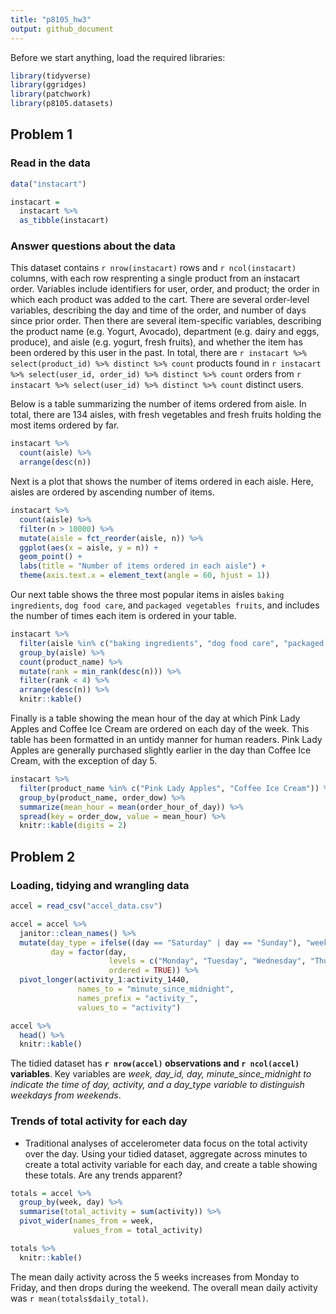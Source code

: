 ```yaml
---
title: "p8105_hw3"
output: github_document
---
```


Before we start anything, load the required libraries:
```r
library(tidyverse)
library(ggridges)
library(patchwork)
library(p8105.datasets)
```

## Problem 1

### Read in the data

```r
data("instacart")

instacart = 
  instacart %>% 
  as_tibble(instacart)
```

### Answer questions about the data

This dataset contains `r nrow(instacart)` rows and `r ncol(instacart)` columns, with each row resprenting a single product from an instacart order. Variables include identifiers for user, order, and product; the order in which each product was added to the cart. There are several order-level variables, describing the day and time of the order, and number of days since prior order. Then there are several item-specific variables, describing the product name (e.g. Yogurt, Avocado), department (e.g. dairy and eggs, produce), and aisle (e.g. yogurt, fresh fruits), and whether the item has been ordered by this user in the past. In total, there are `r instacart %>% select(product_id) %>% distinct %>% count` products found in `r instacart %>% select(user_id, order_id) %>% distinct %>% count` orders from `r instacart %>% select(user_id) %>% distinct %>% count` distinct users.

Below is a table summarizing the number of items ordered from aisle. In total, there are 134 aisles, with fresh vegetables and fresh fruits holding the most items ordered by far.

```r
instacart %>% 
  count(aisle) %>% 
  arrange(desc(n))
```

Next is a plot that shows the number of items ordered in each aisle. Here, aisles are ordered by ascending number of items.

```r
instacart %>% 
  count(aisle) %>% 
  filter(n > 10000) %>% 
  mutate(aisle = fct_reorder(aisle, n)) %>% 
  ggplot(aes(x = aisle, y = n)) + 
  geom_point() + 
  labs(title = "Number of items ordered in each aisle") +
  theme(axis.text.x = element_text(angle = 60, hjust = 1))

```

Our next table shows the three most popular items in aisles `baking ingredients`, `dog food care`, and `packaged vegetables fruits`, and includes the number of times each item is ordered in your table.

```r
instacart %>% 
  filter(aisle %in% c("baking ingredients", "dog food care", "packaged vegetables fruits")) %>%
  group_by(aisle) %>% 
  count(product_name) %>% 
  mutate(rank = min_rank(desc(n))) %>% 
  filter(rank < 4) %>% 
  arrange(desc(n)) %>%
  knitr::kable()
```

Finally is a table showing the mean hour of the day at which Pink Lady Apples and Coffee Ice Cream are ordered on each day of the week. This table has been formatted in an untidy manner for human readers. Pink Lady Apples are generally purchased slightly earlier in the day than Coffee Ice Cream, with the exception of day 5.

```r
instacart %>%
  filter(product_name %in% c("Pink Lady Apples", "Coffee Ice Cream")) %>%
  group_by(product_name, order_dow) %>%
  summarize(mean_hour = mean(order_hour_of_day)) %>%
  spread(key = order_dow, value = mean_hour) %>%
  knitr::kable(digits = 2)
```


## Problem 2

### Loading, tidying and wrangling data

```r
accel = read_csv("accel_data.csv")

accel = accel %>% 
  janitor::clean_names() %>% 
  mutate(day_type = ifelse((day == "Saturday" | day == "Sunday"), "weekend", "weekday"),
         day = factor(day, 
                      levels = c("Monday", "Tuesday", "Wednesday", "Thursday", "Friday", "Saturday", "Sunday"), 
                      ordered = TRUE)) %>% 
  pivot_longer(activity_1:activity_1440,
               names_to = "minute_since_midnight",
               names_prefix = "activity_",
               values_to = "activity")

accel %>% 
  head() %>% 
  knitr::kable()

```

The tidied dataset has **`r nrow(accel)` observations and `r ncol(accel)` variables**. 
Key variables are *week, day_id, day, minute_since_midnight to indicate the time of day, activity, and a day_type variable to distinguish weekdays from weekends*.

### Trends of total activity for each day
* Traditional analyses of accelerometer data focus on the total activity over the day. Using your tidied dataset, aggregate across minutes to create a total activity variable for each day, and create a table showing these totals. Are any trends apparent?

```r

totals = accel %>% 
  group_by(week, day) %>% 
  summarise(total_activity = sum(activity)) %>% 
  pivot_wider(names_from = week,
              values_from = total_activity)

totals %>% 
  knitr::kable()
```
The mean daily activity across the 5 weeks increases from Monday to Friday, and then drops during the weekend.
The overall mean daily activity was `r mean(totals$daily_total)`.






